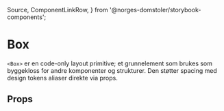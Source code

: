   Source,
  ComponentLinkRow,
} from '@norges-domstoler/storybook-components';

<Meta of={BoxStories} />

# Box

<ComponentLinkRow
  docsHref="https://design.domstol.no/987b33f71/p/377d6d-box  "
  githubHref="https://github.com/domstolene/designsystem/tree/main/packages/components/src/components/layout/Box"
  storybookHref="https://domstolene.github.io/designsystem/?path=/story/dds-components-layout-primitives-box--default"
  withBottomSpacing
/>

`<Box>` er en code-only layout primitive; et grunnelement som brukes som byggekloss for andre komponenter og strukturer. Den støtter spacing med design tokens aliaser direkte via props.

## Props

<Canvas of={BoxStories.Default} sourceState="shown" />
<Controls of={BoxStories.Default} />
